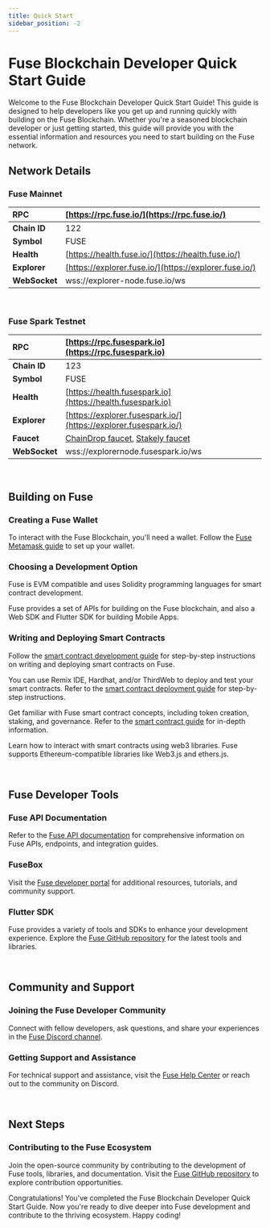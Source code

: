 ```yaml
---
title: Quick Start
sidebar_position: -2
---
```


# Fuse Blockchain Developer Quick Start Guide

Welcome to the Fuse Blockchain Developer Quick Start Guide! This guide is designed to help developers like you get up and running quickly with building on the Fuse Blockchain. Whether you're a seasoned blockchain developer or just getting started, this guide will provide you with the essential information and resources you need to start building on the Fuse network.

## Network Details

### Fuse Mainnet

| **RPC**       | [https://rpc.fuse.io/](https://rpc.fuse.io/)​          |
| :------------ | :----------------------------------------------------- |
| **Chain ID**  | 122                                                    |
| **Symbol**    | FUSE                                                   |
| **Health**    | [https://health.fuse.io/](https://health.fuse.io/)     |
| **Explorer**  | [https://explorer.fuse.io/](https://explorer.fuse.io/) |
| **WebSocket** | wss://explorer-node.fuse.io/ws                         |

<p>&nbsp;</p>

### Fuse Spark Testnet

| **RPC**       | [https://rpc.fusespark.io](https://rpc.fusespark.io)                                                                                                                                 |
| :------------ | :----------------------------------------------------------------------------------------------------------------------------------------------------------------------------------- |
| **Chain ID**  | 123                                                                                                                                                                                  |
| **Symbol**    | FUSE                                                                                                                                                                                 |
| **Health**    | [https://health.fusespark.io](https://health.fusespark.io)                                                                                                                           |
| **Explorer**  | [https://explorer.fusespark.io/](https://explorer.fusespark.io/)                                                                                                                     |
| **Faucet**    | [ChainDrop faucet](https://chaindrop.org/?chainid=123&token=0xeeeeeeeeeeeeeeeeeeeeeeeeeeeeeeeeeeeeeeee "ChainDrop faucet"), [Stakely faucet](https://stakely.io/en/faucet/fuse-fuse) |
| **WebSocket** | wss://explorernode.fusespark.io/ws                                                                                                                                                   |

<p>&nbsp;</p>

## Building on Fuse

### Creating a Fuse Wallet

To interact with the Fuse Blockchain, you'll need a wallet. Follow the [Fuse Metamask guide](../basics/guides/tutorialsOverview) to set up your wallet.

### Choosing a Development Option

Fuse is EVM compatible and uses Solidity programming languages for smart contract development.

Fuse provides a set of APIs for building on the Fuse blockchain, and also a Web SDK and Flutter SDK for building Mobile Apps.

### Writing and Deploying Smart Contracts

Follow the [smart contract development guide](../developers/deploying-smart-contracts/) for step-by-step instructions on writing and deploying smart contracts on Fuse.

You can use Remix IDE, Hardhat, and/or ThirdWeb to deploy and test your smart contracts. Refer to the [smart contract deployment guide](https://docs.fuse.io/fuse-studio/smart-contracts) for step-by-step instructions.

Get familiar with Fuse smart contract concepts, including token creation, staking, and governance. Refer to the [smart contract guide](https://docs.fuse.io/fuse-studio/smart-contracts) for in-depth information.

Learn how to interact with smart contracts using web3 libraries. Fuse supports Ethereum-compatible libraries like Web3.js and ethers.js.

<p>&nbsp;</p>

## Fuse Developer Tools

### Fuse API Documentation

Refer to the [Fuse API documentation](../category/api-reference) for comprehensive information on Fuse APIs, endpoints, and integration guides.

### FuseBox

Visit the [Fuse developer portal](https://developer.fuse.io/) for additional resources, tutorials, and community support.

### Flutter SDK

Fuse provides a variety of tools and SDKs to enhance your development experience. Explore the [Fuse GitHub repository](https://github.com/fuseio) for the latest tools and libraries.

<p>&nbsp;</p>

## Community and Support

### Joining the Fuse Developer Community

Connect with fellow developers, ask questions, and share your experiences in the [Fuse Discord channel](https://discord.gg/ZRJc7QW).

### Getting Support and Assistance

For technical support and assistance, visit the [Fuse Help Center](https://help.fuse.io/) or reach out to the community on Discord.

<p>&nbsp;</p>

## Next Steps

### Contributing to the Fuse Ecosystem

Join the open-source community by contributing to the development of Fuse tools, libraries, and documentation. Visit the [Fuse GitHub repository](https://github.com/fuseio) to explore contribution opportunities.

Congratulations! You've completed the Fuse Blockchain Developer Quick Start Guide. Now you're ready to dive deeper into Fuse development and contribute to the thriving ecosystem. Happy coding!

